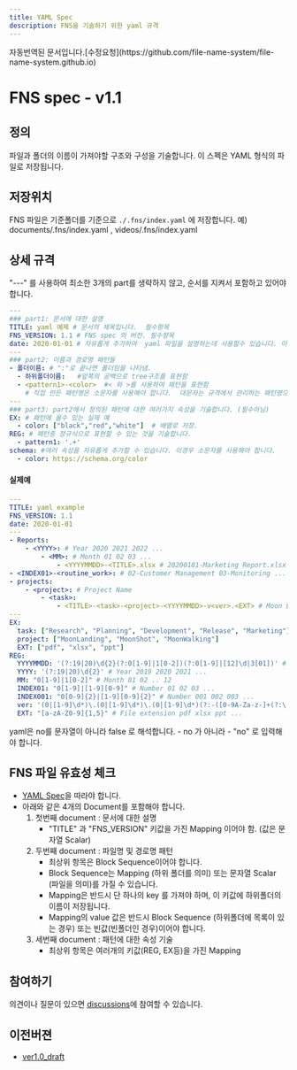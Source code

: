 ```yaml
---
title: YAML Spec
description: FNS을 기술하기 위한 yaml 규격
---
```


<Aside>자동번역된 문서입니다.[수정요청](https://github.com/file-name-system/file-name-system.github.io)</Aside>

# FNS spec - v1.1

## 정의
파일과 폴더의 이름이 가져야할 구조와 구성을 기술합니다. 
이 스펙은 YAML 형식의 파일로 저장됩니다. 

## 저장위치 
FNS 파일은 기준폴더를 기준으로 `./.fns/index.yaml` 에 저장합니다. 
예) documents/.fns/index.yaml , videos/.fns/index.yaml


## 상세 규격

"---" 를 사용하여 최소한 3개의 part를 생략하지 않고, 순서를 지켜서 포함하고 있어야합니다.

```yaml
---
### part1: 문서에 대한 설명
TITLE: yaml 예제 # 문서의 제목입니다.  필수항목 
FNS_VERSION: 1.1 # FNS spec 의 버전. 필수항목  
date: 2020-01-01 # 자유롭게 추가하여  yaml 파일을 설명하는데 사용할수 있습니다. 이경우 키 이름은 소문자를 사용해야 합니다.   
---
### part2: 이름과 경로명 패턴들 
- 폴더이름: # ":"로 끝나면 폴더임을 나타냄.  
  - 하위폴더이름:   #앞쪽의 공백으로 tree구조를 표현함 
  - <pattern1>-<color>  #< 와 >를 사용하여 패턴을 표현함 
    # 직접 만든 패턴명은 소문자를 사용해야 합니다.  대문자는 규격에서 관리하는 패턴명으로 사용됩니다.
--- 
### part3: part2에서 정의된 패턴에 대한 여러가지 속성을 기술합니다. (필수아님)
EX: # 패턴에 올수 있는 실제 예 
  - color: ["black","red","white"]  # 배열로 저장.
REG: # 패턴중 정규식으로 표현할 수 있는 것을 기술합니다.   
  - pattern1: '.+'  
schema: #여러 속성을 자유롭게 추가할 수 있습니다. 이경우 소문자를 사용해야 합니다. 
  - color: https://schema.org/color
```

#### 실제예 
```yaml
---
TITLE: yaml example 
FNS_VERSION: 1.1 
date: 2020-01-01 
---
- Reports:
    - <YYYY>: # Year 2020 2021 2022 ...
        - <MM>: # Month 01 02 03 ...
            - <YYYYMMDD>-<TITLE>.xlsx # 20200101-Marketing Report.xlsx
- <INDEX01>-<routine_work>: # 02-Customer Management 03-Monitoring ...
- projects:
    - <project>: # Project Name
        - <task>:
            - <TITLE>-<task>-<project>-<YYYYMMDD>-v<ver>.<EXT> # Moon Landing Project Proposal-Planning-Moon Landing-20200101-v1.0.ppt
---
EX: 
  task: ["Research", "Planning", "Development", "Release", "Marketing"]
  project: ["MoonLanding", "MoonShot", "MoonWalking"]
  EXT: ["pdf", "xlsx", "ppt"]
REG:
  YYYYMMDD: '(?:19|20)\d{2}(?:0[1-9]|1[0-2])(?:0[1-9]|[12]\d|3[01])' # Date (Year-Month-Day)
  YYYY: '(?:19|20)\d{2}' # Year 2019 2020 2021 ...
  MM: "0[1-9]|1[0-2]" # Month 01 02 .. 12
  INDEX01: "0[1-9]|[1-9][0-9]" # Number 01 02 03 ...
  INDEX001: "0[0-9]{2}|[1-9][0-9]{2}" # Number 001 002 003 ...
  ver: '(0|[1-9]\d*)\.(0|[1-9]\d*)\.(0|[1-9]\d*)(?:-([0-9A-Za-z-]+(?:\.[0-9A-Za-z-]+)*))?(?:\+([0-9A-Za-z-]+(?:\.[0-9A-Za-z-]+)*))?' # Version 1.0.0 Reference: https://github.com/nils-tekampe/semverdoc/blob/master/semverdoc.md
  EXT: "[a-zA-Z0-9]{1,5}" # File extension pdf xlsx ppt ...
```

<Aside type="caution">yaml은 no를 문자열이 아니라 false 로 해석합니다. - no 가 아니라 - "no" 로 입력해야 합니다.</Aside>

## FNS 파일 유효성 체크
- [YAML Spec](https://yaml.org/spec/)을 따라야 합니다.  
- 아래와 같은 4개의 Document를 포함해야 합니다.
    1. 첫번째 document : 문서에 대한 설명
        - "TITLE" 과 "FNS_VERSION" 키값을 가진  Mapping 이어야 함. (값은  문자열 Scalar)   
    2. 두번째 document : 파일명 및 경로명 패턴 
        - 최상위 항목은 Block Sequence이어야 합니다.   
        - Block Sequence는 Mapping (하위 폴더를 의미) 또는 문자열 Scalar (파일을 의미)를 가질 수 있습니다.
        - Mapping은 반드시 단 하나의 key 를 가져야 하며, 이 키값에 하위폴더의 이름이 저장됩니다.
        - Mapping의 value 값은 반드시 Block Sequence (하위폴더에 목록이 있는 경우) 또는 빈값(빈폴더인 경우)이어야 합니다.
    3. 세번째 document : 패턴에 대한 속성 기술 
        - 최상위 항목은 여러개의 키값(REG, EX등)을 가진 Mapping 

    
## 참여하기
의견이나 질문이 있으면 [discussions](https://github.com/file-name-system/file-name-system.github.io/discussions)에 참여할 수 있습니다.

## 이전버젼
- [ver1.0_draft](   ../spec_draft/) 